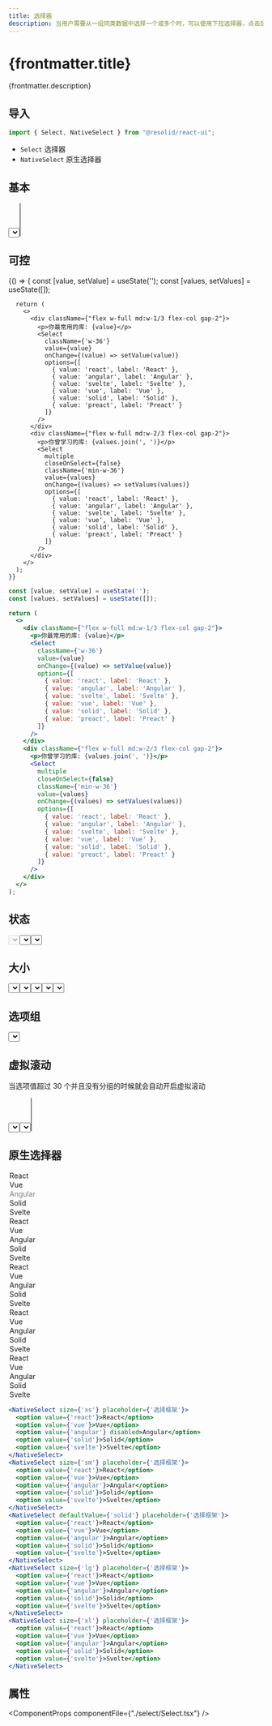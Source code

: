 ```yaml
---
title: 选择器
description: 当用户需要从一组同类数据中选择一个或多个时，可以使用下拉选择器，点击后选择对应项。
---
```




# {frontmatter.title}

{frontmatter.description}

## 导入

```js
import { Select, NativeSelect } from "@resolid/react-ui";
```

- `Select` 选择器
- `NativeSelect` 原生选择器

## 基本

<section className={'example group'}>
  <ComponentExample className={"flex flex-row gap-3 items-center"}>
    <Select
      className={"w-36"}
      options={Array(10)
        .fill(null)
        .map((_, idx) => idx + 1)
        .map((eve) => ({ value: eve, label: `选项 ${eve}` }))}
    />
    <Select
      multiple
      className={"min-w-56"}
      options={Array(10)
        .fill(null)
        .map((_, idx) => idx + 1)
        .map((eve) => ({ value: eve, label: `选项 ${eve}` }))}
    />
  </ComponentExample>

  ```jsx
  <Select
    className={"w-36"}
    options={Array(10)
      .fill(null)
      .map((_, idx) => idx + 1)
      .map((eve) => ({ value: eve, label: `选项 ${eve}` }))}
  />
  <Select
    multiple
    className={"min-w-56"}
    options={Array(10)
      .fill(null)
      .map((_, idx) => idx + 1)
      .map((eve) => ({ value: eve, label: `选项 ${eve}` }))}
  />
  ```

</section>

## 可控

<section className={'example group'}>
  <ComponentExample className={"flex flex-row gap-3 items-center"}>
    {() => {
      const [value, setValue] = useState('');
      const [values, setValues] = useState([]);
      
      return (
        <>
          <div className={"flex w-full md:w-1/3 flex-col gap-2"}>
            <p>你最常用的库: {value}</p>
            <Select
              className={'w-36'}
              value={value}
              onChange={(value) => setValue(value)}
              options={[
                { value: 'react', label: 'React' },
                { value: 'angular', label: 'Angular' },
                { value: 'svelte', label: 'Svelte' },
                { value: 'vue', label: 'Vue' },
                { value: 'solid', label: 'Solid' },
                { value: 'preact', label: 'Preact' }
              ]}
            />
          </div>
          <div className={"flex w-full md:w-2/3 flex-col gap-2"}>
            <p>你曾学习的库: {values.join(', ')}</p>
            <Select
              multiple
              closeOnSelect={false}
              className={'min-w-36'}
              value={values}
              onChange={(values) => setValues(values)}
              options={[
                { value: 'react', label: 'React' },
                { value: 'angular', label: 'Angular' },
                { value: 'svelte', label: 'Svelte' },
                { value: 'vue', label: 'Vue' },
                { value: 'solid', label: 'Solid' },
                { value: 'preact', label: 'Preact' }
              ]}
            />
          </div>
        </>
      );
    }}
  </ComponentExample>

  ```jsx
  const [value, setValue] = useState('');
  const [values, setValues] = useState([]);

  return (
    <>
      <div className={"flex w-full md:w-1/3 flex-col gap-2"}>
        <p>你最常用的库: {value}</p>
        <Select
          className={'w-36'}
          value={value}
          onChange={(value) => setValue(value)}
          options={[
            { value: 'react', label: 'React' },
            { value: 'angular', label: 'Angular' },
            { value: 'svelte', label: 'Svelte' },
            { value: 'vue', label: 'Vue' },
            { value: 'solid', label: 'Solid' },
            { value: 'preact', label: 'Preact' }
          ]}
        />
      </div>
      <div className={"flex w-full md:w-2/3 flex-col gap-2"}>
        <p>你曾学习的库: {values.join(', ')}</p>
        <Select
          multiple
          closeOnSelect={false}
          className={'min-w-36'}
          value={values}
          onChange={(values) => setValues(values)}
          options={[
            { value: 'react', label: 'React' },
            { value: 'angular', label: 'Angular' },
            { value: 'svelte', label: 'Svelte' },
            { value: 'vue', label: 'Vue' },
            { value: 'solid', label: 'Solid' },
            { value: 'preact', label: 'Preact' }
          ]}
        />
      </div>
    </>
  );
  ```

</section>

## 状态

<section className={'example group'}>
  <ComponentExample className={"flex flex-row gap-3 items-center"}>
    <Select
      disabled
      className={"w-36"}
      options={Array(10)
        .fill(null)
        .map((_, idx) => idx + 1)
        .map((eve) => ({ value: eve, label: `选项 ${eve}` }))}
    />
    <Select
      invalid
      className={"w-36"}
      options={Array(10)
        .fill(null)
        .map((_, idx) => idx + 1)
        .map((eve) => ({ value: eve, label: `选项 ${eve}` }))}
    />
    <Select
      readOnly
      className={"w-36"}
      options={Array(10)
        .fill(null)
        .map((_, idx) => idx + 1)
        .map((eve) => ({ value: eve, label: `选项 ${eve}` }))}
    />
  </ComponentExample>

  ```jsx
  <Select
    disabled
    className={"w-36"}
    options={Array(10)
      .fill(null)
      .map((_, idx) => idx + 1)
      .map((eve) => ({ value: eve, label: `选项 ${eve}` }))}
  />
  <Select
    invalid
    className={"w-36"}
    options={Array(10)
      .fill(null)
      .map((_, idx) => idx + 1)
      .map((eve) => ({ value: eve, label: `选项 ${eve}` }))}
  />
  <Select
    readOnly
    className={"w-36"}
    options={Array(10)
      .fill(null)
      .map((_, idx) => idx + 1)
      .map((eve) => ({ value: eve, label: `选项 ${eve}` }))}
  />
  ```

</section>

## 大小

<section className={'example group'}>
  <ComponentExample className={"flex flex-row gap-3 items-center"}>
    <Select
      className={"w-28"}
      options={Array(10)
        .fill(null)
        .map((_, idx) => idx + 1)
        .map((eve) => ({ value: eve, label: `选项 ${eve}` }))}
      size={'xs'}
    />
    <Select
      className={"w-28"}
      options={Array(10)
        .fill(null)
        .map((_, idx) => idx + 1)
        .map((eve) => ({ value: eve, label: `选项 ${eve}` }))}
      size={'sm'}
    />
    <Select
      className={"w-28"}
      options={Array(10)
        .fill(null)
        .map((_, idx) => idx + 1)
        .map((eve) => ({ value: eve, label: `选项 ${eve}` }))}
      size={'md'}
    />
    <Select
      className={"w-36"}
      options={Array(10)
        .fill(null)
        .map((_, idx) => idx + 1)
        .map((eve) => ({ value: eve, label: `选项 ${eve}` }))}
      size={'lg'}
    />
    <Select
      className={"w-36"}
      options={Array(10)
        .fill(null)
        .map((_, idx) => idx + 1)
        .map((eve) => ({ value: eve, label: `选项 ${eve}` }))}
      size={'xl'}
    />
  </ComponentExample>

```jsx
  <Select
    className={"w-28"}
    options={Array(10)
      .fill(null)
      .map((_, idx) => idx + 1)
      .map((eve) => ({ value: eve, label: `选项 ${eve}` }))}
    size={'xs'}
  />
  <Select
    className={"w-28"}
    options={Array(10)
      .fill(null)
      .map((_, idx) => idx + 1)
      .map((eve) => ({ value: eve, label: `选项 ${eve}` }))}
    size={'sm'}
  />
  <Select
    className={"w-28"}
    options={Array(10)
      .fill(null)
      .map((_, idx) => idx + 1)
      .map((eve) => ({ value: eve, label: `选项 ${eve}` }))}
    size={'md'}
  />
  <Select
    className={"w-36"}
    options={Array(10)
      .fill(null)
      .map((_, idx) => idx + 1)
      .map((eve) => ({ value: eve, label: `选项 ${eve}` }))}
    size={'lg'}
  />
  <Select
    className={"w-36"}
    options={Array(10)
      .fill(null)
      .map((_, idx) => idx + 1)
      .map((eve) => ({ value: eve, label: `选项 ${eve}` }))}
    size={'xl'}
  />
```

</section>

## 选项组

<section className={'example group'}>
  <ComponentExample className={"flex flex-row gap-3 items-center"}>
    <Select
      className={"w-36"}
      options={[
        {
          label: 'Category 1',
          options: [
            { label: 'Option 101', value: '101' },
            { label: 'Option 102', value: '102' },
            { label: 'Option 103', value: '103' }
          ]
        },
        {
          label: 'Category 2',
          options: [
            { label: 'Option 201', value: '201' },
            { label: 'Option 202', value: '202' },
            { label: 'Option 203', value: '203' }
          ]
        },
        {
          label: '',
          options: [
            { label: 'Option 301', value: '301' },
            { label: 'Option 302', value: '302' },
            { label: 'Option 303', value: '303' }
          ]
        }
      ]}
    />
  </ComponentExample>

  ```jsx
  <Select
    className={"w-36"}
    options={[
      {
        label: 'Category 1',
        options: [
          { label: 'Option 101', value: '101' },
          { label: 'Option 102', value: '102' },
          { label: 'Option 103', value: '103' }
        ]
      },
      {
        label: 'Category 2',
        options: [
          { label: 'Option 201', value: '201' },
          { label: 'Option 202', value: '202' },
          { label: 'Option 203', value: '203' }
        ]
      },
      {
        label: '',
        options: [
          { label: 'Option 301', value: '301' },
          { label: 'Option 302', value: '302' },
          { label: 'Option 303', value: '303' }
        ]
      }
    ]}
  />
  ```

</section>

## 虚拟滚动

当选项值超过 30 个并且没有分组的时候就会自动开启虚拟滚动

<section className={'example group'}>
  <ComponentExample className={"flex flex-row gap-3 items-center"}>
    <Select
      className={"w-36"}
      options={Array(1000)
        .fill(null)
        .map((_, idx) => idx + 1)
        .map((eve) => ({ value: eve, label: `选项 ${eve}` }))}
    />
    <Select
      className={"w-36"}
      defaultValue={102}
      options={Array(1000)
        .fill(null)
        .map((_, idx) => idx + 1)
        .map((eve) => ({ value: eve, label: `选项 ${eve}` }))}
    />
    <Select
      multiple
      className={"min-w-56"}
      defaultValue={[102,252]}
      options={Array(1000)
        .fill(null)
        .map((_, idx) => idx + 1)
        .map((eve) => ({ value: eve, label: `选项 ${eve}` }))}
    />
  </ComponentExample>

  ```jsx
  <Select
    className={"w-36"}
    options={Array(1000)
      .fill(null)
      .map((_, idx) => idx + 1)
      .map((eve) => ({ value: eve, label: `选项 ${eve}` }))}
  />
  <Select
    className={"w-36"}
    defaultValue={102}
    options={Array(1000)
      .fill(null)
      .map((_, idx) => idx + 1)
      .map((eve) => ({ value: eve, label: `选项 ${eve}` }))}
  />
  <Select
    multiple
    className={"min-w-56"}
    defaultValue={[102,252]}
    options={Array(1000)
      .fill(null)
      .map((_, idx) => idx + 1)
      .map((eve) => ({ value: eve, label: `选项 ${eve}` }))}
  />
  ```

</section>

## 原生选择器

<section className={'example group'}>
  <ComponentExample className={"flex flex-row gap-3 items-center"}>
    <NativeSelect size={'xs'} placeholder={'选择框架'}>
      <option value={'react'}>React</option>
      <option value={'vue'}>Vue</option>
      <option value={'angular'} disabled>Angular</option>
      <option value={'solid'}>Solid</option>
      <option value={'svelte'}>Svelte</option>
    </NativeSelect>
    <NativeSelect size={'sm'} placeholder={'选择框架'}>
      <option value={'react'}>React</option>
      <option value={'vue'}>Vue</option>
      <option value={'angular'}>Angular</option>
      <option value={'solid'}>Solid</option>
      <option value={'svelte'}>Svelte</option>
    </NativeSelect>
    <NativeSelect defaultValue={'solid'} placeholder={'选择框架'}>
      <option value={'react'}>React</option>
      <option value={'vue'}>Vue</option>
      <option value={'angular'}>Angular</option>
      <option value={'solid'}>Solid</option>
      <option value={'svelte'}>Svelte</option>
    </NativeSelect>
    <NativeSelect size={'lg'} placeholder={'选择框架'}>
      <option value={'react'}>React</option>
      <option value={'vue'}>Vue</option>
      <option value={'angular'}>Angular</option>
      <option value={'solid'}>Solid</option>
      <option value={'svelte'}>Svelte</option>
    </NativeSelect>
    <NativeSelect size={'xl'} placeholder={'选择框架'}>
      <option value={'react'}>React</option>
      <option value={'vue'}>Vue</option>
      <option value={'angular'}>Angular</option>
      <option value={'solid'}>Solid</option>
      <option value={'svelte'}>Svelte</option>
    </NativeSelect>
  </ComponentExample>

  ```jsx
  <NativeSelect size={'xs'} placeholder={'选择框架'}>
    <option value={'react'}>React</option>
    <option value={'vue'}>Vue</option>
    <option value={'angular'} disabled>Angular</option>
    <option value={'solid'}>Solid</option>
    <option value={'svelte'}>Svelte</option>
  </NativeSelect>
  <NativeSelect size={'sm'} placeholder={'选择框架'}>
    <option value={'react'}>React</option>
    <option value={'vue'}>Vue</option>
    <option value={'angular'}>Angular</option>
    <option value={'solid'}>Solid</option>
    <option value={'svelte'}>Svelte</option>
  </NativeSelect>
  <NativeSelect defaultValue={'solid'} placeholder={'选择框架'}>
    <option value={'react'}>React</option>
    <option value={'vue'}>Vue</option>
    <option value={'angular'}>Angular</option>
    <option value={'solid'}>Solid</option>
    <option value={'svelte'}>Svelte</option>
  </NativeSelect>
  <NativeSelect size={'lg'} placeholder={'选择框架'}>
    <option value={'react'}>React</option>
    <option value={'vue'}>Vue</option>
    <option value={'angular'}>Angular</option>
    <option value={'solid'}>Solid</option>
    <option value={'svelte'}>Svelte</option>
  </NativeSelect>
  <NativeSelect size={'xl'} placeholder={'选择框架'}>
    <option value={'react'}>React</option>
    <option value={'vue'}>Vue</option>
    <option value={'angular'}>Angular</option>
    <option value={'solid'}>Solid</option>
    <option value={'svelte'}>Svelte</option>
  </NativeSelect>
  ```

</section>


## 属性

<ComponentProps componentFile={"./select/Select.tsx"} />
